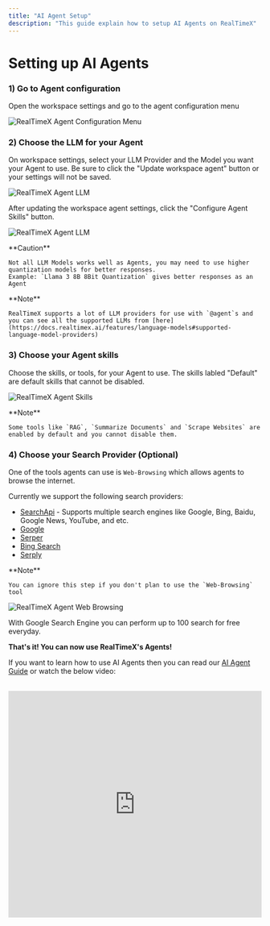 ```yaml
---
title: "AI Agent Setup"
description: "This guide explain how to setup AI Agents on RealTimeX"
---
```



# Setting up AI Agents

### 1) Go to Agent configuration

Open the workspace settings and go to the agent configuration menu

<Image
  src="/images/realtimex-setup/agent-configuration/configuration-menu.png"
  height={1080}
  width={1920}
  quality={100}
  alt="RealTimeX Agent Configuration Menu"
/>

### 2) Choose the LLM for your Agent

On workspace settings, select your LLM Provider and the Model you want your Agent to use. Be sure to click the "Update workspace agent" button or your settings will not be saved.

<Image
  src="/images/realtimex-setup/agent-configuration/llm.png"
  height={1080}
  width={1920}
  quality={100}
  alt="RealTimeX Agent LLM"
/>

After updating the workspace agent settings, click the "Configure Agent Skills" button.

<Image
  src="/images/realtimex-setup/agent-configuration/configure-agent-skills-button.png"
  height={1080}
  width={1920}
  quality={100}
  alt="RealTimeX Agent LLM"
/>

<Callout type="error" emoji="️⚠️">
  **Caution**

    Not all LLM Models works well as Agents, you may need to use higher quantization models for better responses.
    Example: `Llama 3 8B 8Bit Quantization` gives better responses as an Agent

</Callout>

<Callout type="info" emoji="️ℹ️">
  **Note**

    RealTimeX supports a lot of LLM providers for use with `@agent`s and you can see all the supported LLMs from [here](https://docs.realtimex.ai/features/language-models#supported-language-model-providers)

</Callout>

### 3) Choose your Agent skills

Choose the skills, or tools, for your Agent to use. The skills labled "Default" are default skills that cannot be disabled.

<Image
  src="/images/realtimex-setup/agent-configuration/tools.png"
  height={1080}
  width={1920}
  quality={100}
  alt="RealTimeX Agent Skills"
/>

<Callout type="info" emoji="️ℹ️">
  **Note**

    Some tools like `RAG`, `Summarize Documents` and `Scrape Websites` are enabled by default and you cannot disable them.

</Callout>

### 4) Choose your Search Provider (Optional)

One of the tools agents can use is `Web-Browsing` which allows agents to browse the internet.

Currently we support the following search providers:

- [SearchApi](https://www.searchapi.io/) - Supports multiple search engines like Google, Bing, Baidu, Google News, YouTube, and etc.
- [Google](https://www.google.com/)
- [Serper](https://serper.dev/)
- [Bing Search](https://azure.microsoft.com/en-us/pricing/details/cognitive-services/bing-entity-search-api/)
- [Serply](https://serply.io/)

<Callout type="info" emoji="️ℹ️">
  **Note**

    You can ignore this step if you don't plan to use the `Web-Browsing` tool

</Callout>

<Image
  src="/images/realtimex-setup/agent-configuration/search.png"
  height={1080}
  width={1920}
  quality={100}
  alt="RealTimeX Agent Web Browsing"
/>

With Google Search Engine you can perform up to 100 search for free everyday.

**That's it! You can now use RealTimeX's Agents!**

If you want to learn how to use AI Agents then you can read our [AI Agent Guide](/agent/usage) or watch the below video:

<br />

<iframe
  width="100%"
  height="450"
  src="https://www.youtube.com/embed/4UFrVvy7VlA?si=TtWQ-Sg5fxytVsKI"
  title="YouTube video player"
  frameborder="0"
  allow="accelerometer; autoplay; clipboard-write; encrypted-media; gyroscope; picture-in-picture; web-share"
  referrerpolicy="strict-origin-when-cross-origin"
  allowfullscreen
></iframe>
